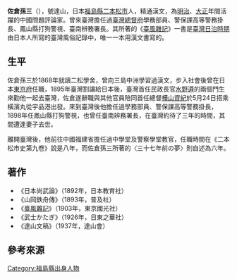 {{japanese|佐倉 孫三|さくら　まごぞ|Sakura Magozo{{r|林}}}}
'''佐倉孫三'''（{{bd|1861年||1941年|}}），號達山，日本[[福島縣|福島縣]][[二本松市|二本松市]]人，精通漢文，為[[明治|明治]]、[[大正|大正]]年間活躍的中國問題評論家{{r|林}}。曾來臺灣擔任過[[臺灣總督府|臺灣總督府]]學務部員、警保課高等警務掛長、鳳山縣打狗警視、臺南辨務署長{{r|林}}。其所著的《[[臺風雜記|臺風雜記]]》一書是[[臺灣日治時期|臺灣日治時期]]由日本人所寫的臺灣風俗記錄中，唯一一本用漢文書寫的{{r|林}}。

== 生平 ==
佐倉孫三於1868年就讀二松學舍，曾向三島中洲學習過漢文，步入社會後曾在日本[[東京府|東京府]]任職，1895年臺灣割讓給日本後，臺灣首任民政長官[[水野遵|水野遵]]的兩個門生來勸他一起去臺灣，佐倉遂辭職與其他官員陪同首任總督[[樺山資紀|樺山資紀]]於5月24日搭乘橫濱丸從宇品港出發{{r|林}}。來到臺灣後他擔任過學務部員、警保課高等警務掛長，1898年任鳳山縣打狗警視，也曾任臺南辨務署長，在臺灣約待了三年的時間，其間遭逢妻子去世{{r|林}}。

離開臺灣後，他前往中國福建省擔任過中學堂及警察學堂教官，任職時間在《二本松市史第九卷》說是八年，而佐倉孫三所著的〈三十七年前の夢〉則自述為六年{{r|林}}。

== 著作 ==
*《日本尚武論》（1892年，日本教育社）
*《山岡鉄舟傳》（1893年，普及社）
*《[[臺風雜記|臺風雜記]]》（1903年，東京國光社）
*《武士かたぎ》（1926年，日東之華社）
*《達山文稿》（1937年，達山會）

==參考來源==
{{reflist|refs=
<ref name="林">{{Cite journal |author=林美容 |title=〈殖民者對殖民地的風俗記錄——佐倉孫三所著之《臺風雜記》之探討〉|journal=《臺灣文獻》|volume=55卷|issue=第3期 |date=2004-09-30 |publisher=國史館臺灣文獻館 |location=南投縣南投市中興新村 |pages=8-23頁 }}</ref>
}}

[[Category:福島縣出身人物|Category:福島縣出身人物]]